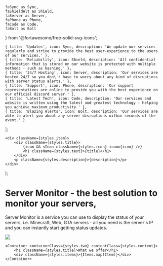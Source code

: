     faSync as Sync,
    faShieldAlt as Shield,
    faServer as Server,
    faPhone as Phone,
    faCode as Code,
    faBolt as Bolt
} from '@fortawesome/free-solid-svg-icons';

    { title: 'Updates', icon: Sync, description: 'We update our services regularly and strive to provide the best user-experience to the users of our services.' },
    { title: 'Reliability', icon: Shield, description: 'All confidential information that is stored on our website is protected with multiple methods - such as hashing.' },
    { title: '24/7 Hosting', icon: Server, description: 'Our services are hosted 24/7 so you don\'t have to worry about any kind of disruptions with server status alerts.' },
    { title: 'Support', icon: Phone, description: 'Our support representatives are online to provide you with the best experience on our official discord server.' },
    { title: 'Latest Tech', icon: Code, description: 'Our services and website is written using the latest and greatest technology - helping you achieve maximum productivity.' },
    { title: 'Blazing Alerts', icon: Bolt, description: 'Our services are able to alert you about any server disruptions within seconds of the event.' }
];

    <div className={styles.item}>
        <div className={styles.title}>
            {icon && <Icon className={styles.icon} icon={icon} />}
            <h1 className={styles.text}>{title}</h1>
        </div>
        <p className={styles.description}>{description}</p>
    </div>
);

<Layout>
    <Container containerClass={styles.one} contentClass={styles.content}>
        <div className={styles.left}>
            <h1 className={styles.title}>Server Monitor - the best solution to monitor your servers,</h1>
            <p className={styles.description}>Server Monitor is a service you can use to display the status of your servers, i.e. Minecraft, Web, GTA servers - all you need is the server's IP and you can instantly start getting status updates.</p>
            <div className={styles.buttons}>
                <LoginButtons />
            </div>
        </div>
        <Image className={styles.image} src='/home.png' width={1280} height={720} priority  />
    </Container>

    <Container containerClass={styles.two} contentClass={styles.content}>
        <h1 className={styles.title}>What we offer</h1>
        <div className={styles.items}>{Items.map(Item)}</div>
    </Container>
</Layout>